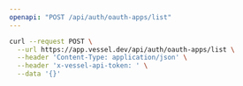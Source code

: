```yaml
---
openapi: "POST /api/auth/oauth-apps/list"
---
```


<RequestExample>

```bash Request
curl --request POST \
  --url https://app.vessel.dev/api/auth/oauth-apps/list \
  --header 'Content-Type: application/json' \
  --header 'x-vessel-api-token: ' \
  --data '{}'
```

</RequestExample>
